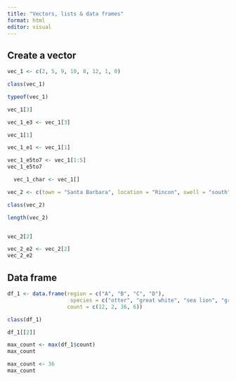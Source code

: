 ```yaml
---
title: "Vectors, lists & data frames"
format: html
editor: visual
---
```


## Create a vector

```r
vec_1 <- c(2, 5, 9, 10, 8, 12, 1, 0)
```

```r
class(vec_1)

```
```r
typeof(vec_1)

vec_1[3]
```
```r
vec_1_e3 <- vec_1[3] 


```

```r
vec_1[1]
```
```r
vec_1_e1 <- vec_1[1]
```

```r
vec_1_e5to7 <- vec_1[1:5]
vec_1_e5to7
```
```r
  vec_1_char <- vec_1[]
```

```r
vec_2 <- c(town = "Santa Barbara", location = "Rincon", swell = "south")
```




```r
class(vec_2)

```


```r
length(vec_2)



```

```r
vec_2[2]
```

```r
vec_2_e2 <- vec_2[2]
vec_2_e2
```



## Data frame

```r
df_1 <- data.frame(region = c("A", "B", "C", "D"), 
                    species = c("otter", "great white", "sea lion", "gray whale"),
                   count = c(12, 2, 36, 6))

```


```r
class(df_1)

```


```r
df_1[[2]]
```

```r
max_count <- max(df_1$count)
max_count
```


```r

max_count <- 36
max_count
```


